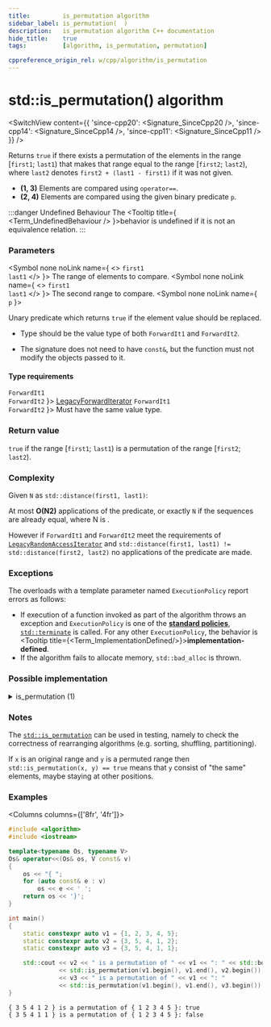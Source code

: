 ```yaml
---
title:         is_permutation algorithm
sidebar_label: is_permutation(  )
description:   is_permutation algorithm C++ documentation
hide_title:    true
tags:          [algorithm, is_permutation, permutation]

cppreference_origin_rel: w/cpp/algorithm/is_permutation
---
```



<!-- Terms -->


<!----------------- Codes ---------------------->


# std::is_permutation() algorithm

<SwitchView content={{
  'since-cpp20': <Signature_SinceCpp20 />,
  'since-cpp14': <Signature_SinceCpp14 />,
  'since-cpp11': <Signature_SinceCpp11 />
}} />

Returns `true` if there exists a permutation of the elements in the range [`first1`; `last1`)
that makes that range equal to the range [`first2`; `last2`), where `last2` denotes `first2 + (last1 - first1)` if it was not given.

- **(1, 3)** Elements are compared using `operator==`.
- **(2, 4)** Elements are compared using the given binary predicate `p`.

:::danger Undefined Behaviour
The <Tooltip title={ <Term_UndefinedBehaviour /> }>behavior is undefined</Tooltip> if it is not an equivalence relation.
:::

### Parameters

<SymbolTable>

  <Symbol none noLink name={ <> <code>first1</code> <br/> <code>last1</code> </> }>
    The range of elements to compare.
  </Symbol>
  <Symbol none noLink name={ <> <code>first1</code> <br/> <code>last1</code> </> }>
    The second range to compare.
  </Symbol>
  <Symbol none noLink name={ <code>p</code> }>

Unary predicate which returns `true` if the element value should be replaced.

- Type should be the value type of both `ForwardIt1` and `ForwardIt2`.
- The signature does not need to have `const&`, but the function must not modify the objects passed to it.


  </Symbol>

</SymbolTable>

#### Type requirements

<SymbolTable>
  <Symbol none noLink name={ <> <code>ForwardIt1</code> <br/> <code>ForwardIt2</code> </> }>
    <a href="/docs/named_req/LegacyForwardIterator">LegacyForwardIterator</a>
  </Symbol>
  <Symbol none noLink name={ <> <code>ForwardIt1</code> <br/> <code>ForwardIt2</code> </> }>
    Must have the same value type.
  </Symbol>
</SymbolTable>

### Return value

`true` if the range [`first1`; `last1`) is a permutation of the range [`first2`; `last2`).

### Complexity

Given `N` as `std::distance(first1, last1)`:

At most **O(N2)** applications of the predicate, or exactly `N` if the sequences are already equal, where N is .

However if `ForwardIt1` and `ForwardIt2` meet the requirements of [`LegacyRandomAccessIterator`](/docs/named_req/LegacyRandomAccessIterator)
and `std::distance(first1, last1) != std::distance(first2, last2)` no applications of the predicate are made.

### Exceptions

The overloads with a template parameter named `ExecutionPolicy` report errors as follows:
- If execution of a function invoked as part of the algorithm throws an exception and `ExecutionPolicy` is one of the [**standard policies**](#), [`std::terminate`](#) is called.
	For any other `ExecutionPolicy`, the behavior is <Tooltip title={<Term_ImplementationDefined/>}>**implementation-defined**</Tooltip>.
- If the algorithm fails to allocate memory, `std::bad_alloc` is thrown.

### Possible implementation

<details>
<summary>is_permutation (1)</summary>

```cpp
template<class ForwardIt1, class ForwardIt2>
bool is_permutation(ForwardIt1 first, ForwardIt1 last,
                    ForwardIt2 d_first)
{
    // skip common prefix
    std::tie(first, d_first) = std::mismatch(first, last, d_first);
    // iterate over the rest, counting how many times each element
    // from [first, last) appears in [d_first, d_last)
    if (first != last)
    {
        ForwardIt2 d_last = std::next(d_first, std::distance(first, last));
        for (ForwardIt1 i = first; i != last; ++i)
        {
            if (i != std::find(first, i, *i))
                continue; // this *i has been checked

            auto m = std::count(d_first, d_last, *i);
            if (m == 0 || std::count(i, last, *i) != m)
                return false;
        }
    }
    return true;
}
```

</details>

### Notes

The [`std::is_permutation`](#) can be used in testing, namely to check the correctness of rearranging algorithms (e.g. sorting, shuffling, partitioning).

If `x` is an original range and `y` is a permuted range then `std::is_permutation(x, y) == true` means that `y` consist of "the same" elements, maybe staying at other positions.

### Examples

<Columns columns={['8fr', '4fr']}>
<div>

```cpp title='Main.cpp' showLineNumbers
#include <algorithm>
#include <iostream>

template<typename Os, typename V>
Os& operator<<(Os& os, V const& v)
{
    os << "{ ";
    for (auto const& e : v)
        os << e << ' ';
    return os << '}';
}

int main()
{
    static constexpr auto v1 = {1, 2, 3, 4, 5};
    static constexpr auto v2 = {3, 5, 4, 1, 2};
    static constexpr auto v3 = {3, 5, 4, 1, 1};

    std::cout << v2 << " is a permutation of " << v1 << ": " << std::boolalpha
              << std::is_permutation(v1.begin(), v1.end(), v2.begin()) << '\n'
              << v3 << " is a permutation of " << v1 << ": "
              << std::is_permutation(v1.begin(), v1.end(), v3.begin()) << '\n';
}
```

</div>
<div>

```plaintext title="Output"
{ 3 5 4 1 2 } is a permutation of { 1 2 3 4 5 }: true
{ 3 5 4 1 1 } is a permutation of { 1 2 3 4 5 }: false
```

</div>
</Columns>
